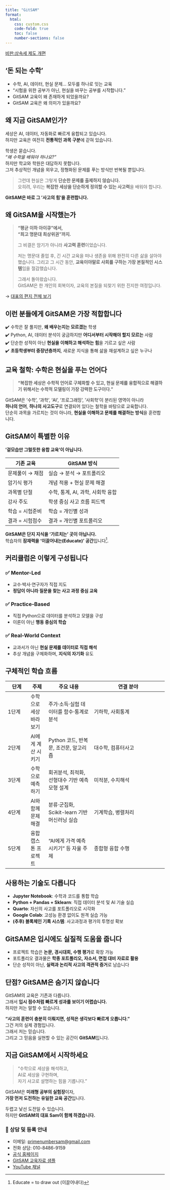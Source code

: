 ```yaml
---
title: "GitSAM"
format:
  html:
    css: custom.css
    code-fold: true
    toc: false
    number-sections: false
---
```


[비판:상속세 제도 개편](https://www.gitsam.com/1b8d716ee0de805dab82e3d4536604bb?pvs=4)


## '돈 되는 수학'

- 수학, AI, 데이터, 현실 문제… 모두를 하나로 잇는 교육  
- “시험을 위한 공부가 아닌, 현실을 바꾸는 공부를 시작합니다.”
- GitSAM 교육이 왜 존재하게 되었을까요? 
- GitSAM 교육은 왜 의미가 있을까요? 


## 왜 지금 GitSAM인가?

세상은 AI, 데이터, 자동화로 빠르게 융합되고 있습니다.  
하지만 교육은 여전히 **전통적인 과목 구분**에 갇혀 있습니다.

학생은 묻습니다.  
_“왜 수학을 배워야 하나요?”_  
하지만 학교와 학원은 대답하지 못합니다.  
그저 추상적인 개념을 외우고, 정형화된 문제를 푸는 방식만 반복될 뿐입니다.

> 그런데 현실은 그렇게 **단순한 문제를 출제하지 않습니다.**  
> 오히려, 우리는 **복잡한 세상을 단순하게 정의할 수 있는 사고력**을 배워야 합니다.

**GitSAM은 바로 그 ‘사고의 힘’을 훈련합니다.**


## 왜 GitSAM을 시작했는가

> **“평균 이하 아이큐”에서,  
> “최고 명문대 최상위권”까지.**  
>  
> 그 비결은 암기가 아니라 
> **사고력 훈련**이었습니다.  
>  
> 저는 명문대 졸업 후, 긴 시간 교육을 떠나 생존을 위해 완전히 다른 삶을 살아야 했습니다. 그리고 그 시간 동안, **교육이야말로 사회를 구하는 가장 본질적인 시스템**임을 절감했습니다.  
>  
> 그래서 돌아왔습니다.  
> GitSAM은 한 개인의 회복이자, 교육의 본질을 되찾기 위한 진지한 여정입니다.

→ [대표의 편지 전체 보기](about.qmd)


## 이런 분들에게 GitSAM은 가장 적합합니다

✔️ 수학은 잘 풀지만, **왜 배우는지는 모르겠는** 학생  
✔️ Python, AI, 데이터 분석이 궁금하지만 **어디서부터 시작해야 할지 모르는** 사람  
✔️ 단순한 성적이 아닌 **현실을 이해하고 해석하는 힘**을 기르고 싶은 사람  
✔️ **초등학생부터 중장년층까지**, 새로운 지식을 통해 삶을 재설계하고 싶은 누구나


## 교육 철학: 수학은 현실을 푸는 언어다

> **“복잡한 세상은 수학적 언어로 구체화할 수 있고, 현실 문제를 융합적으로 해결하기 위해서는 수학적 모델링이 가장 강력한 도구이다.”**

GitSAM은 ‘수학’, ‘과학’, ‘AI’, ‘프로그래밍’, ‘사회학’이 분리된 영역이 아니라  
**하나의 언어**, **하나의 사고도구**로 연결되어 있다는 철학을 바탕으로 교육합니다.  
단순히 과목을 가르치는 것이 아니라, **현실을 이해하고 문제를 해결하는 방식**을 훈련합니다.


## GitSAM이 특별한 이유  
**'겉모습만 그럴듯한 융합 교육'이 아닙니다.**

| 기존 교육 | GitSAM 방식 |
|------------------|--------------|
| 문제풀이 → 채점 | 실습 → 분석 → 포트폴리오 |
| 암기식 평가 | 개념 적용 + 현실 문제 해결 |
| 과목별 단절 | 수학, 통계, AI, 과학, 사회학 융합 |
| 강사 주도 | 학생 중심 사고 흐름 피드백 |
| 학습 = 시험준비 | 학습 = 개인별 성과 |
| 결과 = 시험점수 | 결과 = 개인별 포트폴리오 |

**GitSAM은 단지 지식을 '가르치는' 곳이 아닙니다.**  
학습자의 **잠재력을 '이끌어내는(Educate)' 공간**입니다[^1].

[^1]: Educate = to draw out (이끌어내다)


## 커리큘럼은 이렇게 구성됩니다

### ✅ Mentor-Led  
- 교수·박사·연구자가 직접 지도  
- **정답이 아니라 질문을 찾는 사고 과정 중심 교육**

### ✅ Practice-Based  
- 직접 Python으로 데이터를 분석하고 모델을 구성  
- 이론이 아닌 **행동 중심의 학습**

### ✅ Real-World Context  
- 교과서가 아닌 **현실 문제를 데이터로 직접 해석**  
- 추상 개념을 구체화하며, **지식의 자기화** 유도


## 구체적인 학습 흐름

::: {.responsive-table}

| 단계 | 주제 | 주요 내용 | 연결 분야 |
|------|-----|------------|-------------------|
| 1단계 | 수학으로 세상 바라보기 | 주가·소득·실험 데이터를 함수·통계로 분석 | 기하학, 사회통계 |
| 2단계 | AI에게 계산 시키기 | Python 코드, 반복문, 조건문, 알고리즘 | 대수학, 컴퓨터사고 |
| 3단계 | 수학으로 예측하기 | 회귀분석, 최적화, 선형대수 기반 예측모형 설계 | 미적분, 수치해석 |
| 4단계 | AI와 함께 문제해결 | 분류·군집화, Scikit-learn 기반 머신러닝 실습 | 기계학습, 병렬처리 |
| 5단계 | 융합 캡스톤 프로젝트 | “AI에게 가격 예측시키기” 등 자율 주제 | 종합형 융합 수행 |

:::


## 사용하는 기술도 다릅니다

- **Jupyter Notebook**: 수학과 코드를 통합 학습  
- **Python + Pandas + Sklearn**: 직접 데이터 분석 및 AI 기술 실습  
- **Quarto**: 자신의 사고를 포트폴리오로 시각화  
- **Google Colab**: 고성능 환경 없이도 원격 실습 가능  
- **(추후) 블록체인 기록 시스템**: 사고과정과 평가의 투명성 확보


## GitSAM은 입시에도 실질적 도움을 줍니다

- 프로젝트 학습은 **논문, 경시대회, 수행 평가**로 확장 가능  
- 포트폴리오 결과물은 **학종 포트폴리오, 자소서, 면접 대비 자료로 활용**  
- 단순 성적이 아닌, **실력과 논리적 사고의 객관적 증거**로 남습니다


## 단점? GitSAM은 숨기지 않습니다

GitSAM의 교육은 기존과 다릅니다.  
그래서 **입시 점수처럼 빠르게 성과를 보이기 어렵습니다.**  
하지만 저는 말할 수 있습니다.  

**“사고의 훈련이 충분히 이뤄지면, 성적은 생각보다 빠르게 오릅니다.”**  
그건 저의 실제 경험입니다.  
그래서 저는 믿습니다.  
그리고 그 믿음을 실현할 수 있는 공간이 **GitSAM**입니다.


## 지금 GitSAM에서 시작하세요

> “수학으로 세상을 해석하고,  
>  AI로 세상을 구현하며,  
>  자기 사고로 설명하는 힘을 기릅니다.”  

GitSAM은 **미래형 공부의 실험장**이자,  
**가장 먼저 도전하는 유일한 교육 공간**입니다.  

두렵고 낯선 도전일 수 있습니다.  
하지만 **GitSAM의 대표 Sam이 함께 하겠습니다.**


### 📌 상담 및 등록 안내  
- 이메일: [primenumbersam@gmail.com](mailto:primenumbersam@gmail.com)  
- 전화 상담: 010-8486-9159  
- [공식 홈페이지](https://www.gitsam.com)  
- [GitSAM 교육자료 샘플](https://primenumbersam.github.io/)  
- [YouTube 채널](https://www.youtube.com/@primenumbersam)






